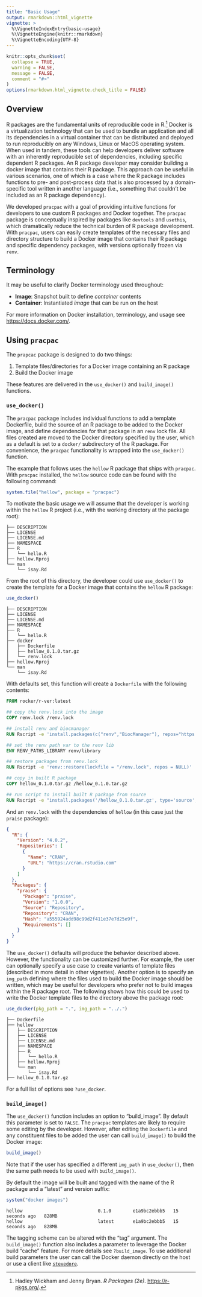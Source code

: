 ```yaml
---
title: "Basic Usage"
output: rmarkdown::html_vignette
vignette: >
  %\VignetteIndexEntry{basic-usage}
  %\VignetteEngine{knitr::rmarkdown}
  %\VignetteEncoding{UTF-8}
---
```


```r
knitr::opts_chunk$set(
  collapse = TRUE,
  warning = FALSE,
  message = FALSE,
  comment = "#>"
)
options(rmarkdown.html_vignette.check_title = FALSE)
```

## Overview

R packages are the fundamental units of reproducible code in R.[^rpkgs] Docker is a virtualization technology that can be used to bundle an application and all its dependencies in a virtual container that can be distributed and deployed to run reproducibly on any Windows, Linux or MacOS operating system. When used in tandem, these tools can help developers deliver software with an inherently reproducible set of dependencies, including specific dependent R packages. An R package developer may consider building a docker image that contains their R package. This approach can be useful in various scenarios, one of which is a case where the R package includes functions to pre- and post-process data that is also processed by a domain-specific tool written in another language (i.e., something that couldn't be included as an R package dependency). 

We developed `pracpac` with a goal of providing intuitive functions for developers to use custom R packages and Docker together. The `pracpac` package is conceptually inspired by packages like `devtools` and `usethis`, which dramatically reduce the technical burden of R package development. With `pracpac`, users can easily create templates of the necessary files and directory structure to build a Docker image that contains their R package and specific dependency packages, with versions optionally frozen via `renv`.

[^rpkgs]: Hadley Wickham and Jenny Bryan. _R Packages (2e)_. <https://r-pkgs.org/>.

## Terminology

It may be useful to clarify Docker terminology used throughout:

- **Image**: Snapshot built to define *container* contents
- **Container**: Instantiated *image* that can be run on the host

For more information on Docker installation, terminology, and usage see [https://docs.docker.com/](https://docs.docker.com/).

## Using `pracpac`

The `prapcac` package is designed to do two things:

1. Template files/directories for a Docker image containing an R package
2. Build the Docker image

These features are delivered in the `use_docker()` and `build_image()` functions.

### `use_docker()`

The `pracpac` package includes individual functions to add a template Dockerfile, build the source of an R package to be added to the Docker image, and define dependencies for that package in an `renv` lock file. All files created are moved to the Docker directory specified by the user, which as a default is set to a `docker/` subdirectory of the R package. For convenience, the `pracpac` functionality is wrapped into the `use_docker()` function.

The example that follows uses the `hellow` R package that ships with `pracpac`. With `pracpac` installed, the `hellow` source code can be found with the following command:

```r
system.file("hellow", package = "pracpac")
```

To motivate the basic usage we will assume that the developer is working within the `hellow` R project (i.e., with the working directory at the package root):

```
├── DESCRIPTION
├── LICENSE
├── LICENSE.md
├── NAMESPACE
├── R
│   └── hello.R
├── hellow.Rproj
└── man
    └── isay.Rd
```

From the root of this directory, the developer could use `use_docker()` to create the template for a Docker image that contains the `hellow` R package:

```r
use_docker()
```


```
├── DESCRIPTION
├── LICENSE
├── LICENSE.md
├── NAMESPACE
├── R
│   └── hello.R
├── docker
│   ├── Dockerfile
│   ├── hellow_0.1.0.tar.gz
│   └── renv.lock
├── hellow.Rproj
└── man
    └── isay.Rd
```

With defaults set, this function will create a `Dockerfile` with the following contents:

```Dockerfile
FROM rocker/r-ver:latest

## copy the renv.lock into the image
COPY renv.lock /renv.lock

## install renv and biocmanager
RUN Rscript -e 'install.packages(c("renv","BiocManager"), repos="https://cloud.r-project.org")'

## set the renv path var to the renv lib
ENV RENV_PATHS_LIBRARY renv/library

## restore packages from renv.lock
RUN Rscript -e 'renv::restore(lockfile = "/renv.lock", repos = NULL)'

## copy in built R package
COPY hellow_0.1.0.tar.gz /hellow_0.1.0.tar.gz

## run script to install built R package from source
RUN Rscript -e "install.packages('/hellow_0.1.0.tar.gz', type='source', repos=NULL)"
```

And an `renv.lock` with the dependencies of `hellow` (in this case just the `praise` package):

```json
{
  "R": {
    "Version": "4.0.2",
    "Repositories": [
      {
        "Name": "CRAN",
        "URL": "https://cran.rstudio.com"
      }
    ]
  },
  "Packages": {
    "praise": {
      "Package": "praise",
      "Version": "1.0.0",
      "Source": "Repository",
      "Repository": "CRAN",
      "Hash": "a555924add98c99d2f411e37e7d25e9f",
      "Requirements": []
    }
  }
}
```

The `use_docker()` defaults will produce the behavior described above. However, the functionality can be customized further. For example, the user can optionally specify a use case to create variants of template files (described in more detail in other vignettes). Another option is to specify an `img_path` defining where the files used to build the Docker image should be written, which may be useful for developers who prefer not to build images within the R package root. The following shows how this could be used to write the Docker template files to the directory above the package root:

```r
use_docker(pkg_path = ".", img_path = "../.")
```

```
├── Dockerfile
├── hellow
│   ├── DESCRIPTION
│   ├── LICENSE
│   ├── LICENSE.md
│   ├── NAMESPACE
│   ├── R
│   │   └── hello.R
│   ├── hellow.Rproj
│   └── man
│       └── isay.Rd
├── hellow_0.1.0.tar.gz
```

For a full list of options see `?use_docker`.

### `build_image()`

The `use_docker()` function includes an option to "build_image". By default this parameter is set to `FALSE`. The `pracpac` templates are likely to require some editing by the developer. However, after editing the `Dockerfile` and any constituent files to be added the user can call `build_image()` to build the Docker image:

```r
build_image()
```

Note that if the user has specified a different `img_path` in `use_docker()`, then the same path needs to be used with `build_image()`.

By default the image will be built and tagged with the name of the R package and a "latest" and version suffix:

```r
system("docker images")
```

```
hellow                            0.1.0        e1a9bc2ebbb5   15 seconds ago   828MB
hellow                            latest       e1a9bc2ebbb5   15 seconds ago   828MB
```

The tagging scheme can be altered with the "tag" argument. The `build_image()` function also includes a parameter to leverage the Docker build "cache" feature. For more details see `?build_image`. To use additional build parameters the user can call the Docker daemon directly on the host or use a client like [`stevedore`](https://CRAN.R-project.org/package=stevedore).
